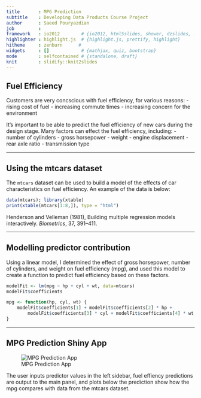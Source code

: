 ```yaml
---
title       : MPG Prediction
subtitle    : Developing Data Products Course Project
author      : Saeed Pouryazdian
job         : 
framework   : io2012        # {io2012, html5slides, shower, dzslides, ...}
highlighter : highlight.js  # {highlight.js, prettify, highlight}
hitheme     : zenburn      # 
widgets     : []            # {mathjax, quiz, bootstrap}
mode        : selfcontained # {standalone, draft}
knit        : slidify::knit2slides
---
```


## Fuel Efficiency

Customers are very concscious with fuel efficiency, for various reasons:
- rising cost of fuel
- increasing commute times
- increasing concern for the environment

It's important to be able to predict the fuel efficiency of new cars during the
design stage. Many factors can effect the fuel efficiency, including:
- number of cylinders
- gross horsepower
- weight
- engine displacement
- rear axle ratio
- transmission type

---

## Using the mtcars dataset

The ```mtcars``` dataset can be used to build a model of the effects of car 
characteristics on fuel efficiency.  An example of the data is below:
```r
data(mtcars); library(xtable)
print(xtable(mtcars[1:8,]), type = "html")
```

Henderson and Velleman (1981), Building multiple regression models interactively. *Biometrics*, 37, 391–411.

---

## Modelling predictor contribution

Using a linear model, I determined the effect of gross horsepower, number of 
cylinders, and weight on fuel efficiency (mpg), and used this model to create a
function to predict fuel efficiency based on these factors.
```r
modelFit <- lm(mpg ~ hp + cyl + wt, data=mtcars)
modelFit$coefficients

mpg <- function(hp, cyl, wt) {
    modelFit$coefficients[1] + modelFit$coefficients[2] * hp + 
        modelFit$coefficients[3] * cyl + modelFit$coefficients[4] * wt
}
```

---

## MPG Prediction Shiny App

![MPG Prediction App](./assets/img/shinyapp.png)

The user inputs predictor values in the left sidebar, fuel effiency predictions
are output to the main panel, and plots below the prediction show how the mpg
compares with data from the mtcars dataset.